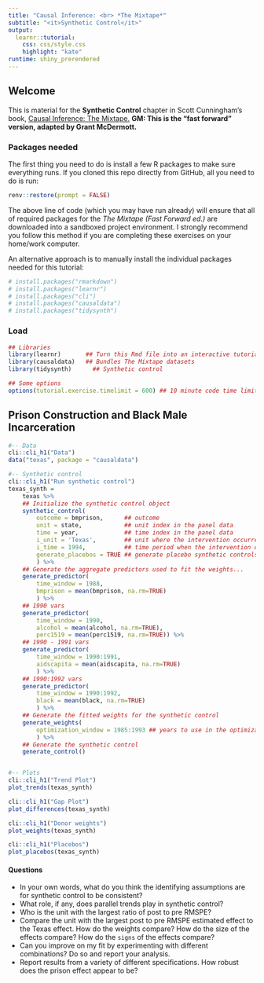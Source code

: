 ```yaml
---
title: "Causal Inference: <br> *The Mixtape*"
subtitle: "<it>Synthetic Control</it>"
output: 
  learnr::tutorial:
    css: css/style.css
    highlight: "kate"
runtime: shiny_prerendered
---
```


## Welcome

This is material for the **Synthetic Control** chapter in Scott Cunningham's book, [Causal Inference: The Mixtape.](https://mixtape.scunning.com/)
**GM: This is the "fast forward" version, adapted by Grant McDermott.** 

### Packages needed

The first thing you need to do is install a few R packages to make sure everything runs.
If you cloned this repo directly from GitHub, all you need to do is run:

```r
renv::restore(prompt = FALSE)
```

The above line of code (which you may have run already) will ensure that all of
required packages for the *The Mixtape (Fast Forward ed.)* are downloaded into 
a sandboxed project environment. I strongly recommend you follow this method
if you are completing these exercises on your home/work computer.

An alternative approach is to manually install the individual packages needed 
for this tutorial:

```r
# install.packages("rmarkdown")
# install.packages("learnr")
# install.packages("cli")
# install.packages("causaldata")
# install.packages("tidysynth")
```

### Load

```r
## Libraries
library(learnr)       ## Turn this Rmd file into an interactive tutorial
library(causaldata)   ## Bundles The Mixtape datasets
library(tidysynth)		## Synthetic control

## Some options
options(tutorial.exercise.timelimit = 600) ## 10 minute code time limit
```


## Prison Construction and Black Male Incarceration

```r

#-- Data
cli::cli_h1("Data")
data("texas", package = "causaldata")

#-- Synthetic control
cli::cli_h1("Run synthetic control")
texas_synth =
	texas %>%
	## Initialize the synthetic control object
	synthetic_control(
		outcome = bmprison,      ## outcome
		unit = state,            ## unit index in the panel data
		time = year,             ## time index in the panel data
		i_unit = 'Texas',        ## unit where the intervention occurred
		i_time = 1994,           ## time period when the intervention occurred
		generate_placebos = TRUE ## generate placebo synthetic controls (for inference)
		) %>%
	## Generate the aggregate predictors used to fit the weights...
	generate_predictor(
		time_window = 1988,	
		bmprison = mean(bmprison, na.rm=TRUE)
		) %>%
	## 1990 vars 
	generate_predictor(
		time_window = 1990,
		alcohol = mean(alcohol, na.rm=TRUE),
		perc1519 = mean(perc1519, na.rm=TRUE)) %>%
	## 1990 - 1991 vars
	generate_predictor(
		time_window = 1990:1991,
		aidscapita = mean(aidscapita, na.rm=TRUE)
		) %>%
	## 1990:1992 vars
	generate_predictor(
		time_window = 1990:1992,
		black = mean(black, na.rm=TRUE)
		) %>%
	## Generate the fitted weights for the synthetic control
	generate_weights(
		optimization_window = 1985:1993 ## years to use in the optimization task
		) %>%
	## Generate the synthetic control
	generate_control()


#-- Plots
cli::cli_h1("Trend Plot")
plot_trends(texas_synth)

cli::cli_h1("Gap Plot")
plot_differences(texas_synth)

cli::cli_h1("Donor weights")
plot_weights(texas_synth)

cli::cli_h1("Placebos")
plot_placebos(texas_synth)
```

#### Questions
- In your own words, what do you think the identifying assumptions are for synthetic control to be consistent? 
- What role, if any, does parallel trends play in synthetic control?
- Who is the unit with the largest ratio of post to pre RMSPE?  
- Compare the unit with the largest post to pre RMSPE estimated effect to the Texas effect.  How do the weights compare?  How do the size of the effects compare?  How do the ``signs`` of the effects compare?
- Can you improve on my fit by experimenting with different combinations? Do so and report your analysis.
- Report results from a variety of different specifications.  How robust does the prison effect appear to be?

